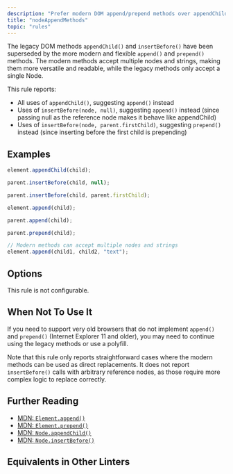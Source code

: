```yaml
---
description: "Prefer modern DOM append/prepend methods over appendChild/insertBefore."
title: "nodeAppendMethods"
topic: "rules"
---
```




<RuleSummary plugin="browser" rule="nodeAppendMethods" />

The legacy DOM methods `appendChild()` and `insertBefore()` have been superseded by the more modern and flexible `append()` and `prepend()` methods.
The modern methods accept multiple nodes and strings, making them more versatile and readable, while the legacy methods only accept a single Node.

This rule reports:

- All uses of `appendChild()`, suggesting `append()` instead
- Uses of `insertBefore(node, null)`, suggesting `append()` instead (since passing null as the reference node makes it behave like appendChild)
- Uses of `insertBefore(node, parent.firstChild)`, suggesting `prepend()` instead (since inserting before the first child is prepending)

## Examples

<Tabs>
<TabItem label="❌ Incorrect">

```js
element.appendChild(child);

parent.insertBefore(child, null);

parent.insertBefore(child, parent.firstChild);
```

</TabItem>
<TabItem label="✅ Correct">

```js
element.append(child);

parent.append(child);

parent.prepend(child);

// Modern methods can accept multiple nodes and strings
element.append(child1, child2, "text");
```

</TabItem>
</Tabs>

## Options

This rule is not configurable.

## When Not To Use It

If you need to support very old browsers that do not implement `append()` and `prepend()` (Internet Explorer 11 and older), you may need to continue using the legacy methods or use a polyfill.

Note that this rule only reports straightforward cases where the modern methods can be used as direct replacements.
It does not report `insertBefore()` calls with arbitrary reference nodes, as those require more complex logic to replace correctly.

## Further Reading

- [MDN: `Element.append()`](https://developer.mozilla.org/en-US/docs/Web/API/Element/append)
- [MDN: `Element.prepend()`](https://developer.mozilla.org/en-US/docs/Web/API/Element/prepend)
- [MDN: `Node.appendChild()`](https://developer.mozilla.org/en-US/docs/Web/API/Node/appendChild)
- [MDN: `Node.insertBefore()`](https://developer.mozilla.org/en-US/docs/Web/API/Node/insertBefore)

## Equivalents in Other Linters

<RuleEquivalents pluginId="browser" ruleId="nodeAppendMethods" />
